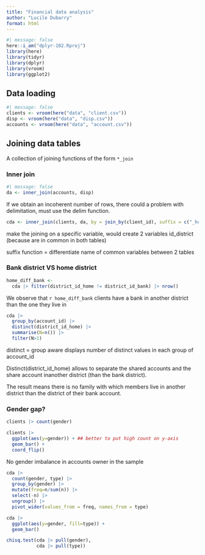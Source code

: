 ```yaml
---
title: "Financial data analysis"
author: "Lucile Dubarry"
format: html
---
```


```r
#| message: false
here::i_am("dplyr-102.Rproj")
library(here)
library(tidyr)
library(dplyr)
library(vroom)
library(ggplot2)
```

## Data loading
```r
#| message: false
clients <- vroom(here("data", "client.csv"))
disp <- vroom(here("data", "disp.csv"))
accounts <- vroom(here("data", "account.csv"))
```

## Joining data tables
A collection of joining functions of the form `*_join`

### Inner join
```r
#| message: false
da <- inner_join(accounts, disp)
```
If we obtain an incoherent number of rows, there could a problem with delimitation, must use the delim function. 

```r
cda <- inner_join(clients, da, by = join_by(client_id), suffix = c("_home", "_bank"))
```
make the joining on a specific variable, would create 2 variables id_district (because are in common in both tables)

suffix function = differentiate name of common variables between 2 tables

### Bank district VS home district
```r
home_diff_bank <- 
  cda |> filter(district_id_home != district_id_bank) |> nrow()
```
We observe that `r home_diff_bank` clients have a bank in another district than the one they live in 

```r
cda |> 
  group_by(account_id) |>
  distinct(district_id_home) |>
  summarise(N=n()) |>
  filter(N>1)
```
distinct = group aware
displays number of distinct values in each group of account_id

Distinct(district_id_home) allows to separate the shared accounts and the share account inanother district (than the bank district). 

The result means there is no family with which members live in another district than the district of their bank account. 

### Gender gap?
```r
clients |> count(gender)
```
```r
clients |>
  ggplot(aes(y=gender)) + ## better to put high count on y-axis
  geom_bar() + 
  coord_flip()
```
No gender imbalance in accounts owner in the sample

```r
cda |>
  count(gender, type) |>
  group_by(gender) |>
  mutate(freq=n/sum(n)) |>
  select(-n) |>
  ungroup() |>
  pivot_wider(values_from = freq, names_from = type)
```
```r
cda |>
  ggplot(aes(y=gender, fill=type)) +
  geom_bar()
```
```r
chisq.test(cda |> pull(gender),
           cda |> pull(type))
```

